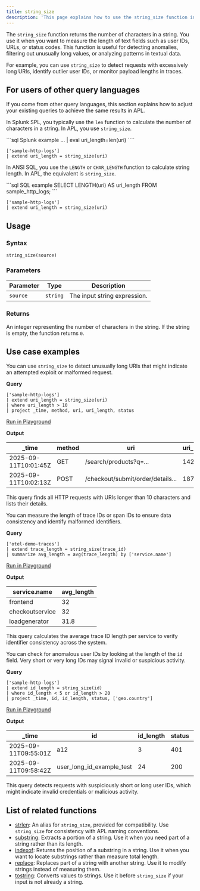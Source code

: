 ```yaml
---
title: string_size
description: 'This page explains how to use the string_size function in APL.'
---
```


The `string_size` function returns the number of characters in a string. You use it when you want to measure the length of text fields such as user IDs, URLs, or status codes. This function is useful for detecting anomalies, filtering out unusually long values, or analyzing patterns in textual data.

For example, you can use `string_size` to detect requests with excessively long URIs, identify outlier user IDs, or monitor payload lengths in traces.

## For users of other query languages

If you come from other query languages, this section explains how to adjust your existing queries to achieve the same results in APL.

<AccordionGroup>
<Accordion title="Splunk SPL users">

In Splunk SPL, you typically use the `len` function to calculate the number of characters in a string. In APL, you use `string_size`.

<CodeGroup>
```sql Splunk example
... | eval uri_length=len(uri)
````

```kusto APL equivalent
['sample-http-logs']
| extend uri_length = string_size(uri)
```

</CodeGroup>

</Accordion>
<Accordion title="ANSI SQL users">

In ANSI SQL, you use the `LENGTH` or `CHAR_LENGTH` function to calculate string length. In APL, the equivalent is `string_size`.

<CodeGroup>
```sql SQL example
SELECT LENGTH(uri) AS uri_length
FROM sample_http_logs;
```

```kusto APL equivalent
['sample-http-logs']
| extend uri_length = string_size(uri)
```

</CodeGroup>

</Accordion>
</AccordionGroup>

## Usage

### Syntax

```kusto
string_size(source)
```

### Parameters

| Parameter | Type     | Description                  |
| --------- | -------- | ---------------------------- |
| `source`  | `string` | The input string expression. |

### Returns

An integer representing the number of characters in the string. If the string is empty, the function returns `0`.

## Use case examples

<Tabs>
<Tab title="Log analysis">

You can use `string_size` to detect unusually long URIs that might indicate an attempted exploit or malformed request.

**Query**

```kusto
['sample-http-logs']
| extend uri_length = string_size(uri)
| where uri_length > 10
| project _time, method, uri, uri_length, status
```

[Run in Playground](https://play.axiom.co/axiom-play-qf1k/query?initForm=%7B%22apl%22%3A%22%5B'sample-http-logs'%5D%20%7C%20extend%20uri_length%20%3D%20string_size%28uri%29%20%7C%20where%20uri_length%20%3E%2010%20%7C%20project%20_time%2C%20method%2C%20uri%2C%20uri_length%2C%20status%22%7D)

**Output**

| _time               | method | uri                               | uri_length | status |
| -------------------- | ------ | --------------------------------- | ----------- | ------ |
| 2025-09-11T10:01:45Z | GET    | /search/products?q=...            | 142         | 200    |
| 2025-09-11T10:02:13Z | POST   | /checkout/submit/order/details... | 187         | 400    |

This query finds all HTTP requests with URIs longer than 10 characters and lists their details.

</Tab>
<Tab title="OpenTelemetry traces">

You can measure the length of trace IDs or span IDs to ensure data consistency and identify malformed identifiers.

**Query**

```kusto
['otel-demo-traces']
| extend trace_length = string_size(trace_id)
| summarize avg_length = avg(trace_length) by ['service.name']
```

[Run in Playground](https://play.axiom.co/axiom-play-qf1k/query?initForm=%7B%22apl%22%3A%22%5B'otel-demo-traces'%5D%20%7C%20extend%20trace_length%20%3D%20string_size%28trace_id%29%20%7C%20summarize%20avg_length%20%3D%20avg%28trace_length%29%20by%20%5B'service.name'%5D%22%7D)

**Output**

| service.name    | avg_length |
| --------------- | ----------- |
| frontend        | 32          |
| checkoutservice | 32          |
| loadgenerator   | 31.8        |

This query calculates the average trace ID length per service to verify identifier consistency across the system.

</Tab>
<Tab title="Security logs">

You can check for anomalous user IDs by looking at the length of the `id` field. Very short or very long IDs may signal invalid or suspicious activity.

**Query**

```kusto
['sample-http-logs']
| extend id_length = string_size(id)
| where id_length < 5 or id_length > 20
| project _time, id, id_length, status, ['geo.country']
```

[Run in Playground](https://play.axiom.co/axiom-play-qf1k/query?initForm=%7B%22apl%22%3A%22%5B'sample-http-logs'%5D%20%7C%20extend%20id_length%20%3D%20string_size(id)%20%7C%20where%20id_length%20%3C%205%20or%20id_length%20%3E%2020%20%7C%20project%20_time%2C%20id%2C%20id_length%2C%20status%2C%20%5B'geo.country'%5D%22%7D)

**Output**

| _time               | id                            | id_length | status | geo.country |
| -------------------- | ----------------------------- | ---------- | ------ | ----------- |
| 2025-09-11T09:55:01Z | a12                           | 3          | 401    | US          |
| 2025-09-11T09:58:42Z | user_long_id_example_test | 24         | 200    | DE          |

This query detects requests with suspiciously short or long user IDs, which might indicate invalid credentials or malicious activity.

</Tab>
</Tabs>

## List of related functions

- [strlen](/apl/string-functions/strlen): An alias for `string_size`, provided for compatibility. Use `string_size` for consistency with APL naming conventions.
- [substring](/apl/string-functions/substring): Extracts a portion of a string. Use it when you need part of a string rather than its length.
- [indexof](/apl/string-functions/indexof): Returns the position of a substring in a string. Use it when you want to locate substrings rather than measure total length.
- [replace](/apl/string-functions/replace): Replaces part of a string with another string. Use it to modify strings instead of measuring them.
- [tostring](/apl/conversion-functions/tostring): Converts values to strings. Use it before `string_size` if your input is not already a string.

